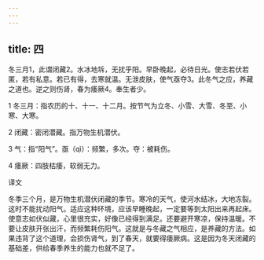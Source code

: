 ```yaml
---
---
---
```

title: 四
---




冬三月1，此谓闭藏2。水冰地坼，无扰乎阳。早卧晚起，必待日光。使志若伏若匿，若有私意。若已有得，去寒就温。无泄皮肤，使气亟夺3。此冬气之应，养藏之道也。逆之则伤肾，春为痿厥4。奉生者少。

1 冬三月：指农历的十、十一、十二月。按节气为立冬、小雪、大雪、冬至、小寒、大寒。

2 闭藏：密闭潜藏。指万物生机潜伏。

3 气：指“阳气”。亟（qì）：频繁，多次。夺：被耗伤。

4 痿厥：四肢枯痿，软弱无力。

译文

冬季三个月，是万物生机潜伏闭藏的季节。寒冷的天气，使河水结冰，大地冻裂。这时不能扰动阳气。适应这种环境，应该早睡晚起，一定要等到太阳出来再起床。使意志如伏似藏，心里很充实，好像已经得到满足。还要避开寒凉，保持温暖。不要让皮肤开张出汗，而频繁耗伤阳气。这就是与冬藏之气相应，是养藏的方法。如果违背了这个道理，会损伤肾气，到了春天，就要得痿厥病。这是因为冬天闭藏的基础差，供给春季养生的能力也就不足了。